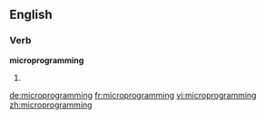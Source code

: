 ==English==

===Verb===
'''microprogramming'''

# {{third-person singular of|microprogram}}

[[de:microprogramming]]
[[fr:microprogramming]]
[[vi:microprogramming]]
[[zh:microprogramming]]